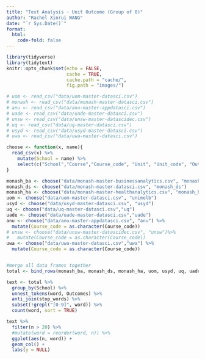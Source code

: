 ```yaml
---
title: "Text Analysis - Unit Outcome (Group of 8)"
author: "Rachel Xinrui WANG"
date: "`r Sys.Date()`"
format: 
  html:
    code-fold: false
---
```


```r
library(tidyverse)
library(tidytext)
knitr::opts_chunk$set(echo = FALSE,
                      cache = TRUE,
                      cache.path = "cache/",
                      fig.path = "images/")

```

```r
# uom <- read_csv("data/uom-master-datasci.csv")
# monash <- read_csv("data/monash-master-datasci.csv")
# anu <- read_csv("data/anu-master-appdatasci.csv")
# uade <- read_csv("data/uade-master-datasci.csv")
# unsw <- read_csv("data/unsw-master-datascidec.csv")
# uq <- read_csv("data/uq-master-datasci.csv")
# usyd <- read_csv("data/usyd-master-datasci.csv")
# uwa <- read_csv("data/uwa-master-datasci.csv")
```

```r
choose <- function(x, name){
  read_csv(x) %>% 
    mutate(School = name) %>% 
    select(c("School","Course","Course_code", "Unit", "Unit_code", "Outcomes"))
}
```

```r
monash_ba <- choose("data/monash-master-businessanalytics.csv", "monash_ba")
monash_ds <- choose("data/monash-master-datasci.csv", "monash_ds")
monash_ha <- choose("data/monash-master-healthanalytics.csv", "monash_ha")
uom <- choose("data/uom-master-datasci.csv", "unimelb")
usyd <- choose("data/usyd-master-datasci.csv", "usyd")
uq <- choose("data/uq-master-datasci.csv","uq")
uade <- choose("data/uade-master-datasci.csv","uade")
anu <- choose("data/anu-master-appdatasci.csv", "anu") %>% 
  mutate(Course_code = as.character(Course_code))
# unsw <- choose("data/unsw-master-datascidec.csv", "unsw")%>% 
#   mutate(Course_code = as.character(Course_code))
uwa <- choose("data/uwa-master-datasci.csv","uwa") %>% 
  mutate(Course_code = as.character(Course_code))


#merge all data frames together
total <- bind_rows(monash_ba, monash_ds, monash_ha, uom, usyd, uq, uade, anu, uwa)
```

```r
text <- total %>% 
  group_by(School) %>% 
  unnest_tokens(word, Outcomes) %>% 
  anti_join(stop_words) %>% 
  subset(!grepl("[0-9]", word)) %>% 
  count(word, sort = TRUE)
```

```r
text %>% 
  filter(n > 20) %>% 
  #mutate(word = reorder(word, n)) %>% 
  ggplot(aes(n, word)) +
  geom_col() +
  labs(y = NULL)
```


